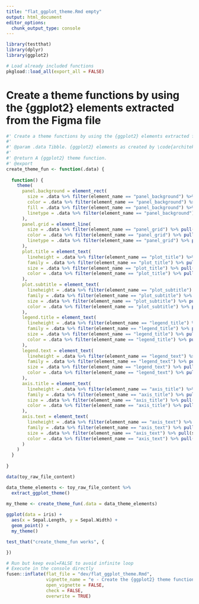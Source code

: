 ```yaml
---
title: "flat_ggplot_theme.Rmd empty"
output: html_document
editor_options: 
  chunk_output_type: console
---
```


```r
library(testthat)
library(dplyr)
library(ggplot2)
```

```r
# Load already included functions
pkgload::load_all(export_all = FALSE)
```

# Create a theme functions by using the {ggplot2} elements extracted from the Figma file

```r
#' Create a theme functions by using the {ggplot2} elements extracted from the Figma file
#'
#' @param .data Tibble. {ggplot2} elements as created by \code{architekter::\link{extract_ggplot_theme}()}
#'
#' @return A {ggplot2} theme function.
#' @export
create_theme_fun <- function(.data) {
  
  function() {
    theme(
      panel.background = element_rect(
        size = .data %>% filter(element_name == "panel_background") %>% pull(size),
        color = .data %>% filter(element_name == "panel_background") %>% pull(color),
        fill = .data %>% filter(element_name == "panel_background") %>% pull(fill),
        linetype = .data %>% filter(element_name == "panel_background") %>% pull(linetype)
      ),
      panel.grid = element_line(
        size = .data %>% filter(element_name == "panel_grid") %>% pull(size),
        color = .data %>% filter(element_name == "panel_grid") %>% pull(color),
        linetype = .data %>% filter(element_name == "panel_grid") %>% pull(linetype)
      ),
      plot.title = element_text(
        lineheight = .data %>% filter(element_name == "plot_title") %>% pull(lineheight),
        family = .data %>% filter(element_name == "plot_title") %>% pull(family),
        size = .data %>% filter(element_name == "plot_title") %>% pull(size),
        color = .data %>% filter(element_name == "plot_title") %>% pull(color),
      ),
      plot.subtitle = element_text(
        lineheight = .data %>% filter(element_name == "plot_subtitle") %>% pull(lineheight),
        family = .data %>% filter(element_name == "plot_subtitle") %>% pull(family),
        size = .data %>% filter(element_name == "plot_subtitle") %>% pull(size),
        color = .data %>% filter(element_name == "plot_subtitle") %>% pull(color),
      ),
      legend.title = element_text(
        lineheight = .data %>% filter(element_name == "legend_title") %>% pull(lineheight),
        family = .data %>% filter(element_name == "legend_title") %>% pull(family),
        size = .data %>% filter(element_name == "legend_title") %>% pull(size),
        color = .data %>% filter(element_name == "legend_title") %>% pull(color),
      ),
      legend.text = element_text(
        lineheight = .data %>% filter(element_name == "legend_text") %>% pull(lineheight),
        family = .data %>% filter(element_name == "legend_text") %>% pull(family),
        size = .data %>% filter(element_name == "legend_text") %>% pull(size),
        color = .data %>% filter(element_name == "legend_text") %>% pull(color),
      ),
      axis.title = element_text(
        lineheight = .data %>% filter(element_name == "axis_title") %>% pull(lineheight),
        family = .data %>% filter(element_name == "axis_title") %>% pull(family),
        size = .data %>% filter(element_name == "axis_title") %>% pull(size),
        color = .data %>% filter(element_name == "axis_title") %>% pull(color),
      ),
      axis.text = element_text(
        lineheight = .data %>% filter(element_name == "axis_text") %>% pull(lineheight),
        family = .data %>% filter(element_name == "axis_text") %>% pull(family),
        size = .data %>% filter(element_name == "axis_text") %>% pull(size),
        color = .data %>% filter(element_name == "axis_text") %>% pull(color),
      )
    )
  }
  
}
```

```r
data(toy_raw_file_content)

data_theme_elements <- toy_raw_file_content %>% 
  extract_ggplot_theme()

my_theme <- create_theme_fun(.data = data_theme_elements)
  
ggplot(data = iris) + 
  aes(x = Sepal.Length, y = Sepal.Width) + 
  geom_point() + 
  my_theme()
```

```r
test_that("create_theme_fun works", {

})
```


```r
# Run but keep eval=FALSE to avoid infinite loop
# Execute in the console directly
fusen::inflate(flat_file = "dev/flat_ggplot_theme.Rmd", 
               vignette_name = "e - Create the {ggplot2} theme function",
               open_vignette = FALSE,
               check = FALSE,
               overwrite = TRUE)
```

